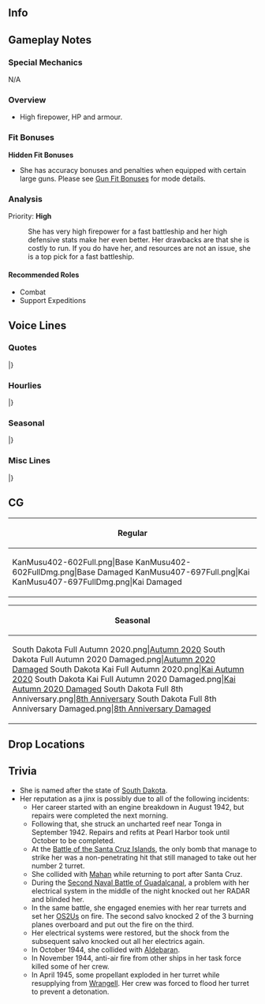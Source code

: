 ==Info==
{{KanmusuInfo|ID=402-602}}
{{KanmusuInfo|ID=407-697}}

==Gameplay Notes==
===Special Mechanics===
N/A

===Overview===
* High firepower, HP and armour.

===Fit Bonuses===
{{:{{BASEPAGENAME}}/Equipment Bonuses}}
{{clear}}

'''Hidden Fit Bonuses'''
* She has accuracy bonuses and penalties when equipped with certain large guns. Please see [[Gun Fit Bonuses]] for mode details.

===Analysis===
Priority: '''High'''

: She has very high firepower for a fast battleship and her high defensive stats make her even better. Her drawbacks are that she is costly to run. If you do have her, and resources are not an issue, she is a top pick for a fast battleship.

====Recommended Roles====
* Combat
* Support Expeditions

==Voice Lines==
===Quotes===
{{ShipquoteHeader}}
{{ShipquoteKai
|scenario = Introduction
|origin =Nice meeting you. My name is South Dakota. 提督、よろしくな。
|translation =Nice to meet you. My name is South Dakota. Admiral, glad to work with you.
}}
{{ShipquoteKai|kai = true|scenario = Introduction
|origin =How are you doing? Battleship, South Dakota, 出撃準備に問題はない。提督、今日も頼むぞ。
|translation =How are you doing? Battleship South Dakota, ready to sortie. Admiral, I'm counting on you today too.
}}
{{ShipquoteKai
|scenario = Library
|origin =South Dakota-class, USS battleship South Dakotaだ。高速空母機動部隊の護衛、南方ソロモンで水上艦隊の殴り合いなど前線で活躍した戦艦だ。Black Princeなどとも呼ばれたな。何？疫病神だっと？知らんな。
|translation =I'm the South Dakota-class USS battleship, South Dakota. From being an escort for high-speed carrier task forces to getting into surface brawls in the Southern Solomons<ref>Referring to the [https://en.wikipedia.org/wiki/Second_Naval_Battle_of_Guadalcanal Second Naval Battle of Guadalcanal] where she engaged in a night-time brawl with [[Kirishima]] alongside Washington.</ref>, I'm a battleship that served admirably on the front lines. I was also called the Black Prince. What? Who are you calling a "Jinx"?<ref>Likely referring to the unfortunate number of accidents she encountered. See [[South Dakota#Trivia|trivia]] for details.</ref> I wouldn't know anything about that.
}}
{{ShipquoteKai
|scenario = Secretary 1
|origin =How are you doing?
|translation =How are you doing?
}}
{{ShipquoteKai
|scenario = Secretary 2
|origin =あぁ、殴り合いだろう？任せて。楽しみだ。
|translation =Ah, time for a brawl? I'm on it. I'm going to enjoy this.
}}
{{ShipquoteKai
|scenario = Secretary 3
|origin =何だ？何が気になる？あぁ、電気回路か？…うるさいな。電源の大事さは誰よりも知ってる。次はうまくやる…あぁ、あいつな？うまくやるよ。
|translation =What? What are you worried about? Ah, about my electrical systems? ...Shaddup, I know better than anyone else how important electrical power is. I'll do better next time... Ah, her? We'll get them  time.
}}
{{ShipquoteKai
|scenario = Idle
|origin =おぉ、霧島、元気そうだな。結構なことだ。今度は一緒に戦えるな。小憎らしいheavy cruiserも揃っているな。昨日の敵は今日の…あぁ、そうだ、日本語でなんと言ったかな…そう！友達！それだ。頼むぞ。
|translation =Oh, Kirishima, you're looking well. That's great. I'll be fighting by your side this time. All those pesky heavy cruisers are here too.<ref>Likely referring to [[Takao]] and [[Atago]] that was responsible for leaving her "deaf, dumb and blind" at Guadalcanal.</ref> Yesterday's enemy is today's... Ah, yeah, what was the word in Japanese? ...Yes! Friend! That's it. I'm counting on you.
}}
{{ShipquoteKai
|scenario = Secretary Married
|origin =どうした？疲れたのか、提督？まあ、そんな時もある。そんな時は、酒でも飲んで寝てしまえ。少しなら、付き合ってやってもいいぞ。霧島でも誘うか？うん、そうか。
|translation =What's the matter? Are you tired, Admiral? Well, that does happen sometimes. When you're feeling like that, just have a drink and go to bed. I can keep you company for a little while. Shall we ask Kirishima to join us too? Yeah, ok then.
}}
{{ShipquoteKai
|scenario = Wedding
|origin =提督、どうした？あぁ、霧島のことか…？いや、あいつはいいやつだ。なんだか妙に気が合うんだ。なぜだろうな。あぁ、提督、お前もだ。不思議だな。
|translation =Admiral, what's the matter? Ah, is it about Kirishima...? No, she's a good girl. We get along strangely well. Ah, you do too, Admiral. It's so strange.
}}
{{ShipquoteKai
|scenario = Looking At Scores
|origin =Information?ん、OK。これよ。
|translation =Information? Hmm, OK. Here it is.
}}
{{ShipquoteKai
|scenario = Joining A Fleet
|origin =USS Battleship, South Dakota, 抜錨だ。行くぞ！
|translation =USS Battleship, South Dakota, weighing anchor. Let's go!
}}
{{ShipquoteKai
|scenario = Equipment 1
|origin =Thanks.
|translation =Thanks.
}}
{{ShipquoteKai
|scenario = Equipment 2
|origin =うん、良さそうだ。
|translation =Yep, looks good.
}}
{{ShipquoteKai
|scenario = Equipment 3
|origin =よし！まあ、いいだろう。
|translation =Right! Well, it'll do.
}}
{{ShipquoteKai
|scenario = Supply
|origin =Thanks! 十分だ。
|translation =Thanks! This is enough.
}}
{{ShipquoteKai
|scenario = Docking Minor
|origin =装甲は抜かれていないが…念のため、かな？
|translation =My armour hasn't been penetrated but... just in case, I guess?
}}
{{ShipquoteKai
|scenario = Docking Major
|origin =電源、電気回路、入念に確認を頼むぞ。洒落にならん。
|translation =Please check my power and circuitry carefully. Don't cut corners.
}}
{{ShipquoteKai
|scenario = Construction
|origin =うん、新造艦が完成したぞ。よし！
|translation =Yep, a new ship has been completed. Great!
}}
{{ShipquoteKai
|scenario = Returning From Sortie
|origin =Misson complete! よし！
|translation =Misson complete! Alright!
}}
{{ShipquoteKai
|scenario = Starting A Sortie
|origin =Battleship X、出撃する！殴り合いだ！
|translation =Battleship X, sortieing! Let's give 'em hell!<ref>She was referred to as "Battleship X" for security purposes during her repairs and refits at Brooklyn Naval Yard in December 1942.</ref>
}}
{{ShipquoteKai
|scenario = Battle Start
|origin =よし、見つけたぞ。さあ、始めるぞ！OPEN FIRE!
|translation =Good, we found them. Now, let's get started! OPEN FIRE!
}}
{{ShipquoteKai
|scenario = Attack
|origin =殴り負けるな。FIRE!
|translation =I won't lose in a brawl. FIRE!
}}
{{ShipquoteKai
|scenario = Air Battle/Daytime Spotting/Night Battle Attack
|origin =ふざけるな。負けるかよ！
|translation =There's no damn way I'm going down!
}}
{{ShipquoteKai
|scenario = Night Battle
|origin =よし、夜戦だ！今度はうまくやる。続け！
|translation =Good, it's a night battle! I'll do it right this time. Charge!
}}
{{ShipquoteKai
|scenario = MVP
|origin =うん、battle starか？もらっておこう。Washingtonめ、どうだ？ふふん。
|translation =Yep, a battle star? I accept. Well Washington, what do you think?
}}
{{ShipquoteKai|kai = true|scenario = MVP
|origin =うん、battle starか？もらっておこう。Washingtonめ、どうだ？あぁ、霧島、これを見てくれ！
|translation =Hmm, a battle star? I accept. Well Washington, what do you think?<ref>Likely referring to the fact that the crew of the Washington felt she got too much credit for their actions at Guadalcanal.</ref> Ah, Kirishima, check this out!
}}
{{ShipquoteKai
|scenario = Minor Damage 1
|origin =あはぁ、電源は？よし、まだ行ける。
|translation =Argh, is the power still up? Great, I can still fight.
}}
{{ShipquoteKai
|scenario = Minor Damage 2
|origin =そ、装甲は伊達ではない！
|translation =M-my armour isn't just for show!
}}
{{ShipquoteKai|kai = true|scenario = Minor Damage 2
|origin =装甲は伊達ではない！沈むかよ！
|translation =My armour isn't just for show! Like hell I'll sink!
}}
{{ShipquoteKai
|scenario = Major Damage
|origin =んー、上部構造物が…電源は生きているか！？っち、下がるしかない…のか…
|translation =Gah, my superstructure has been... is the power still up!? Tch, I'll have to fall back... then...
}}
{{ShipquoteKai|kai = true|scenario = Major Damage
|origin =あへぇ、上部構造物が…電源は生きているか！？よし、まだだ…まだ戦える！
|translation =Gah, my superstructure has been... is the power still up!? Great, then I can still... fight on!
}}
{{ShipquoteKai
|scenario = Sunk
|origin =戦場で…沈むのか……あぁ、それもいい…静かだ…な…
|translation =So I'm sinking... on the battlefield...... Ah, that's fine too... It's so... peaceful...
}}
|}
<references/>
{{clear}}

===Hourlies===
{{ShipquoteHeader|type = hourly}}
{{ShipquoteKai|kai = true
|scenario = 00:00
|origin =日付が変わったぞ。そうだな、今日はこのSouth Dakotaが、提督の業務をサポートしよう。よし。
|translation =It's a new day. That's right, I'll be helping with your work today, Admiral. Yep.
}}
{{ShipquoteKai|kai = true
|scenario = 01:00
|origin =It's 1 o'clock. 当直か…それはそれで悪くないな。
|translation =It's 1 o'clock. Being on duty... doesn't actually feel too bad.
}}
{{ShipquoteKai|kai = true
|scenario = 02:00
|origin =2 o'clock. ウシミツtimeっと言ったか…さて、なにかやることはないか？
|translation =2 o'clock. So this is what they call the "ushimitsu hour"... Now, is there anything else to do?<ref>"Ushimitsu" is the "hour of the ox". It refers to the time between 0200-0230 in traditional Japanese timekeeping.</ref>
}}
{{ShipquoteKai|kai = true
|scenario = 03:00
|origin =3 o'clock. 提督、流石に少し眠いか？Coffeeを入れよう。特製だ。まってろ。
|translation =3 o'clock. Admiral, aren't you even a bit sleepy? I'll make some coffee. It's a special blend. Wait a minute.
}}
{{ShipquoteKai|kai = true
|scenario = 04:00
|origin =4 o'clock. さあ、SoDak特製のcoffeeだ。目が覚めるぞ。はあ、もうすぐ朝か…
|translation =4 o'clock. Here you go, it's my special coffee. It'll perk you right up. Aaah, it's almost morning...
}}
{{ShipquoteKai|kai = true
|scenario = 05:00
|origin =Good morning! 5 o'clock. さあ、一日の始まりだ！
|translation =Good morning! 5 o'clock. Come on, a new day is starting!
}}
{{ShipquoteKai|kai = true
|scenario = 06:00
|origin =6 o'clock. ここでは、「ソウインオコシ」っというのだろう？あはぁ、よし。ソウインオコシ！Yeah!
|translation = 6 o'clock. Now is the time we do a "general assembly" right? Aha, alright then. All hands, assemble! Yeah!
}}
{{ShipquoteKai|kai = true
|scenario = 07:00
|origin =7 o'clock. 朝飯は、スクランブルエッグにカリカリのベーコン、トースト。さあ、食べた、食べた！
|translation =7 o'clock. For breakfast we have scrambled eggs, crispy bacon and toast. Go on, dig in!
}}
{{ShipquoteKai|kai = true
|scenario = 08:00
|origin =8 o'clock. 朝飯は足りたか？結構。では、特製coffeeとfruitsをどうぞ。置くぞ。
|translation =8 o'clock. Did you have enough for breakfast? Good to hear. Now have some of my special coffee and fruits. I'll leave it here.
}}
{{ShipquoteKai|kai = true
|scenario = 09:00
|origin =9 o'clock. よし、艦隊抜錨だ！まずは演習からか？どうする？
|translation =9 o'clock. Alright, time for the fleet to set sail! So we're starting with an exercise? Where do we start?
}}
{{ShipquoteKai|kai = true
|scenario = 10:00
|origin =10 o'clo…あぁ、早速ご登場か、霧島？今日は元気そうだな、なによりだ。一戦やるか？レーダーは封じてやってもいいぞ。あははは…あぁ、いたい！もうくるのかよ！？
|translation =10 o'clo- Ah, fancy meeting you here, Kirishima. You're looking very well today despite everything. Shall we have a match? I won't even use my RADAR. Ahahaha-... Ah, ow! You're already starting?
}}
{{ShipquoteKai|kai = true
|scenario = 11:00
|origin =It's 11 o'clock already. もうすぐ、lunchだな？腹減った！
|translation =It's already 11 o'clock. It's almost lunchtime isn't it? I'm starving!
}}
{{ShipquoteKai|kai = true
|scenario = 12:00
|origin =It is noon. Lunchtime. 特製サンドイッチ持ってきた。食うかい？Coffeeもあるよ。
|translation =It is noon. Lunchtime. I brought some of my special sandwiches. Want some? There's coffee too.
}}
{{ShipquoteKai|kai = true
|scenario = 13:00
|origin =1 o'clock. SoDak特製サンドイッチはどうだった？そうか。よし、まだ作ってやる。
|translation =1 o'clock. How were my special sandwiches? I see. Alright, I'll make them for you again.
}}
{{ShipquoteKai|kai = true
|scenario = 14:00
|origin =2 o'clo…ん？あの艦影は…Mighty？あのやろう…じゃなかった…Iowaか？後ろは…だれだ？
|translation =2 o'clo- Hmmm? That silhouette is... Mighty? That little... Wait, no it isn't... It's Iowa? Who's that... behind her?<ref>Refering to Iowa's sister [https://en.wikipedia.org/wiki/USS_Missouri_(BB-63) Missouri] that was nicknamed "Mighty Mo".</ref> 
}}
{{ShipquoteKai|kai = true
|scenario = 15:00
|origin =3 o'clock. あなたが、あの、大和か！？会えて光栄だ！あぁ、よろしく頼む。
|translation =3 o'clock. So you're the great Yamato!? It's an honour to meet you! Ah, it's my pleasure.
}}
{{ShipquoteKai|kai = true
|scenario = 16:00
|origin =4 o'clock. あぁ、そうだ。高速空母機動部隊の護衛として、対空戦にも活躍したさ。あぁ、そうだ！空母を守るのは、私の大事な使命の一つだからな！
|translation =4 o'clock. Yeah, that's right. I served with distinction in anti-air roles and as part of the high-speed carrier task force's escort. Yep, that's right! Protecting the carriers is one of my most important duties.
}}
{{ShipquoteKai|kai = true
|scenario = 17:00
|origin =5 o'clock. あぁ、夕日は…しみるな…
|translation =5 o'clock. Yeah, the sunset... really gets to you...
}}
{{ShipquoteKai|kai = true
|scenario = 18:00
|origin =6 o'clock. よ、Hornet！元気かい？えぇ、一緒に夕食を？いいね。提督、いいかい？
|translation = 6 o'clock. Yo, Hornet! You doing good? Eh, you want to have dinner together? Sounds good. Admiral, can we?
}}
{{ShipquoteKai|kai = true
|scenario = 19:00
|origin =7 o'clock. ふぁ、Hornet、お前料理うまいな。いつかあいつらにも食わしてやりてえな。
|translation =7 o'clock. Whoa, Hornet, your cooking is real good. I wanna let the others try it some day.
}}
{{ShipquoteKai|kai = true
|scenario = 20:00
|origin =8 o'clock. ふえぇ、食べた、食べた。やっぱ、空母ってやつは大したもんだね。Coffee, いる？
|translation =8 o'clock. Whew, I'm real stuffed. Carriers are definitely MVPs for sure. Want some coffee?
}}
{{ShipquoteKai|kai = true
|scenario = 21:00
|origin =9 o'clock. なんか、小さいのがうるさいな。あれ？あいつ、昔蹴散らしたやつらに似てる…似てるな…
|translation =9 o'clock. Those little ones are kind of noisy now. Huh? She looks like the one that got away back then... She really does...<ref>Likely referring to [[Shikinami]] that turned to open the range after being fired on by South Dakota at the Second Naval Battle of Guadalcanal.</ref>
}}
{{ShipquoteKai|kai = true
|scenario = 22:00
|origin =10 o'clock. ちょっち艤装の調子が、Prometheusのやつに見てもらうか…?えぇ、明石？おぉ！
|translation =10 o'clock. I should have Prometheus give my rigging a quick once over...? Eh, Akashi? Oooh!<ref>Referring to the repair ship [https://en.wikipedia.org/wiki/USS_Prometheus_(AR-3) Prometheus] that gave her some quick repairs after Guadalcanal.</ref>
}}
{{ShipquoteKai|kai = true
|scenario = 23:00
|origin =11 o'clock. 今日もあと少しで終わり。提督、おつかれ。また明日も頑張っていこう。Good night!
|translation =11 o'clock. The day will be over soon. Admiral, good work. Let's work hard tomorrow too. Good night!
}}
|}
<references/>
{{clear}}

===Seasonal===
{{SeasonalHeaderOld}}
{{SeasonalQuote
|scenario = [[Seasonal/Autumn_2020|Autumn 2020]]
|origin = 提督なんだ？りんご飴食うか？あぁ、そうだ！霧島の分も買ってきてやろう。
|translation =	What is it, Admiral? Want a candy apple? Ah, right! Let's go buy some for Kirishima too.
|audio = South_Dakota_Autumn_2020_Secretary_1.mp3
|notes = Secretary 1
}}
{{SeasonalQuote
|scenario = [[Seasonal/Autumn_2020|Autumn 2020]]
|origin = 楽しいな。提督、ここの秋、好きになりそうだ。おぉ、あいつは…なんだっけ…あぁ、迅鯨！血相を変えてどうした？りんご飴食うか？
|translation =	It's really fun. Admiral, I think I'm falling in love with autumn here. Oh, who was she... again... Ah, Jingei! What's with the new look? Want a candy apple?
|audio = South_Dakota_Autumn_2020_Secretary_3.mp3
|notes = Secretary 3
}}
{{SeasonalQuote
|scenario = [[Seasonal/Autumn_2020|Autumn 2020]]
|origin = この格好でも負けるかよ！くらえ！
|translation =	I still won't lose looking like this! Eat this!
|audio = South_Dakota_Autumn_2020_Attack.mp3
|notes = Attack
}}
{{SeasonalQuote
|scenario = [[Seasonal/Christmas_2020|Christmas 2020]]
|origin = まあ、ターキーはどこで食ってもうまいよな？あぁ、何だズイカク？別にお前のこと言ってじゃ…あぁ、テメー、何！？やるか！？かかってこいよ！全部落としてやるぜ！
|translation =	Yeah, turkey is delicious no matter where you get it right? Ah, what is it, Zuikaku? That wasn't directed at you... Ah, son of a... What!? You wanna go!? Bring it! I'll sweep the skies!
|audio = South Dakota_Christmas_2020_Secretary_1.mp3
|notes = 
}}
{{SeasonalQuote
|scenario = [[Seasonal/End_of_Year_2020|End of Year 2020]]
|origin = 年末オオソウジってやつか…わかってる、わかってる、けど、こういうのはMightyがやればいいよ。なあ、Mighty？…あぁ、てーめー、なんだこら！？やんのか！？上等だ！ 
|translation =	A year-end spring clean? ...I get it, I get it, but Mighty is more suited to these things. Isn't that right, Mighty? ...Wha, what the hell did you just say to me!? You wanna go!? Alright then! 
|audio = South_Dakota_Year_End_2020_Secretary_1.mp3
|notes = 
}}
{{SeasonalQuote
|scenario = [[Seasonal/Setsubun_2021|Setsubun 2021]]
|origin = はぁ〜、これが例のセツブンね？私達の鬼は？えぇ！？Coloradoがやんの？マジ？じゃあ、遠慮なく。
|translation =	Oooh, so this is that "Setsubun" custom. Who's our oni? Huh!? Colorado is? Seriously? Well then, I won't hold back.
|audio = South_Dakota_Setsubun_2021_Secretary_1.mp3
|notes = 
}}
{{SeasonalQuote
|scenario = [[Seasonal/Valentine's_Day_2021|Valentine's Day 2021]]
|origin = なんかそういうことらしいんで。私もやるさ、チョコ。あぁ、いらねえならいいの。…Really? じゃあ、はい。
|translation = So that's what this is. I'll give you chocolate too. Ah, it's fine if you don't want any... Really? Then here you go.
|audio = South_Dakota_Valentines_2021_Secretary_1.mp3
|notes = 
}}
{{SeasonalQuote
|scenario = [[Seasonal/White_Day_2021|White Day2021]]
|origin =なるほど。お返しってのがあるわけね？I see…ん？えぇ？これ、提督の手作りな？はぁ、器用だね… 
|translation =	I get it. So this is that "return gift"? I see... Hmmm? Huh? You made this yourself, Admiral? Wooow, you put a lot of effort into this... 
|audio = South_Dakota_White_Day_2021_Secretary_1.mp3
|notes =
}}
{{SeasonalQuote
|scenario = [[Seasonal/Coming_of_Spring_2021|Coming of Spring 2021]]
|origin =これがJapanの春か？桜てのは、きれいだな。霧島、それ、なんの準備だ？それ。オハナミ？私もいいの？ 
|translation =	So this is spring in Japan, huh? The cherry blossoms are beautiful. Kirishima, what are those preparations for? Yeah, those. Cherry blossom viewing? Can I join in too? 
|audio = South_Dakota_Spring_2021_Secretary_1.mp3
|notes =
}}
{{SeasonalQuote
|scenario = [[Seasonal/Eighth_Anniversary|8th Anniversary]]
|origin = 8th Anniversary? 確かなすごいね。提督、頑張ったね。私も頑張ろうっと。 You made it. Congrats!
|translation =	It's the 8th Anniversary? That's definitely amazing. Admiral, you really worked hard. I need to work hard too. You made it. Congrats!
|audio = South Dakota_8th Anniversary_Secretary_1.mp3
|notes = 
}}
|}<references/>

{{clear}}

===Misc Lines===
{{SeasonalHeaderOld}}
{{SeasonalQuote
|scenario = [[Summer 2020 Event]]
|origin = USS South Dakota, 了解。突入だ！ 
|translation =	USS South Dakota, acknowledging. ATTACK! 
|audio = Ship_Voice_South_Dakota_Rainy-Summer_2020_Event_Friend_Fleet_1.mp3
|notes = Friend Fleet 1
}}
{{SeasonalQuote
|scenario = [[Summer 2020 Event]]
|origin = Battleship South Dakota, 戦場海域に到達。これより、友軍艦隊を援護する。Open fire!
|translation =	Battleship South Dakota has arrived on the battlefield. We'll now support the friendly fleet. Open fire! 
|audio = Ship_Voice_South_Dakota_Rainy-Summer_2020_Event_Friend_Fleet_2.mp3
|notes = Friend Fleet 2
}}
|}
<references/>
{{clear}}

==CG==
{| class="mw-collapsible mw-collapsed wikitable" style="width: 100%;"
!Regular
|-
|<gallery>
KanMusu402-602Full.png|Base
KanMusu402-602FullDmg.png|Base Damaged
KanMusu407-697Full.png|Kai
KanMusu407-697FullDmg.png|Kai Damaged
</gallery>
|}

{| class="mw-collapsible mw-collapsed wikitable" style="width: 100%;"
!Seasonal
|-
|<gallery>
South Dakota Full Autumn 2020.png|[[Seasonal/Autumn_2020|Autumn 2020]]
South Dakota Full Autumn 2020 Damaged.png|[[Seasonal/Autumn_2020|Autumn 2020 Damaged]]
South Dakota Kai Full Autumn 2020.png|[[Seasonal/Autumn_2020|Kai Autumn 2020]]
South Dakota Kai Full Autumn 2020 Damaged.png|[[Seasonal/Autumn_2020|Kai Autumn 2020 Damaged]]
South Dakota Full 8th Anniversary.png|[[Seasonal/Eighth_Anniversary|8th Anniversary]]
South Dakota Full 8th Anniversary Damaged.png|[[Seasonal/Eighth_Anniversary|8th Anniversary Damaged]]
</gallery>
|}

==Drop Locations==

==Trivia==

* She is named after the state of [https://en.wikipedia.org/wiki/South_Dakota South Dakota].
* Her reputation as a jinx is possibly due to all of the following incidents:
** Her career started with an engine breakdown in August 1942, but repairs were completed the next morning.
** Following that, she struck an uncharted reef near Tonga in September 1942. Repairs and refits at Pearl Harbor took until October to be completed.
** At the [https://en.wikipedia.org/wiki/Battle_of_the_Santa_Cruz_Islands Battle of the Santa Cruz Islands], the only bomb that manage to strike her was a non-penetrating hit that still managed to take out her number 2 turret.
** She collided with [https://en.wikipedia.org/wiki/USS_Mahan_(DD-364) Mahan] while returning to port after Santa Cruz.
** During the [https://en.wikipedia.org/wiki/Second_Naval_Battle_of_Guadalcanal#Second_Naval_Battle_of_Guadalcanal,_14%E2%80%9315_November Second Naval Battle of Guadalcanal], a problem with her electrical system in the middle of the night knocked out her RADAR and blinded her.
** In the same battle, she engaged enemies with her rear turrets and set her [[OS2U]]s on fire. The second salvo knocked 2 of the 3 burning planes overboard and put out the fire on the third.
** Her electrical systems were restored, but the shock from the subsequent salvo knocked out all her electrics again.
** In October 1944, she collided with [https://en.wikipedia.org/wiki/USS_Aldebaran Aldebaran].
** In November 1944, anti-air fire from other ships in her task force killed some of her crew.
** In April 1945, some propellant exploded in her turret while resupplying from [https://en.wikipedia.org/wiki/USS_Wrangell_(AE-12) Wrangell]. Her crew was forced to flood her turret to prevent a detonation.

{{Shiplist}}